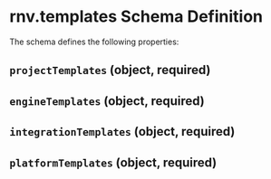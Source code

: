 # rnv.templates Schema Definition

The schema defines the following properties:

## `projectTemplates` (object, required)

## `engineTemplates` (object, required)

## `integrationTemplates` (object, required)

## `platformTemplates` (object, required)